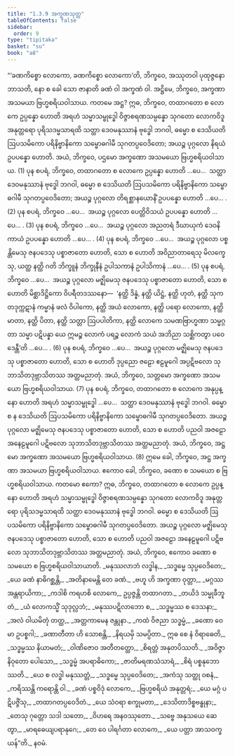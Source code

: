 ```yaml
---
title: "1.3.9 အက္ခဏသုတ္တ"
tableOfContents: false
sidebar:
  order: 9
type: "tipitaka"
basket: "su"
book: "a8"
---
```



<DynamicBreadcrumb />

<Division number="29" book="a8" e="ch" v="17" p="60">

<Paragraph number="272" book="a8">
“‘ခဏကိစ္စော လောကော, ခဏကိစ္စော လောကော’တိ, ဘိက္ခဝေ, အဿုတဝါ ပုထုဇ္ဇနော ဘာသတိ, နော စ ခေါ သော ဇာနာတိ ခဏံ ဝါ အက္ခဏံ ဝါ. အဋ္ဌိမေ, ဘိက္ခဝေ, အက္ခဏာ အသမယာ ဗြဟ္မစရိယဝါသာယ. ကတမေ အဋ္ဌ? ဣဓ, ဘိက္ခဝေ, တထာဂတော စ လောကေ ဥပ္ပန္နော ဟောတိ အရဟံ သမ္မာသမ္ဗုဒ္ဓေါ ဝိဇ္ဇာစရဏသမ္ပန္နော သုဂတော လောကဝိဒူ အနုတ္တရော ပုရိသဒမ္မသာရထိ သတ္ထာ ဒေဝမနုဿာနံ ဗုဒ္ဓေါ ဘဂဝါ, ဓမ္မော စ ဒေသိယတိ ဩပသမိကော ပရိနိဗ္ဗာနိကော သမ္ဗောဓဂါမီ သုဂတပ္ပဝေဒိတော; အယဉ္စ ပုဂ္ဂလော နိရယံ ဥပပန္နော ဟောတိ. အယံ, ဘိက္ခဝေ, ပဌမော အက္ခဏော အသမယော ဗြဟ္မစရိယဝါသာယ. (1)
</Paragraph>

<Paragraph number="273" book="a8">
ပုန စပရံ, ဘိက္ခဝေ, တထာဂတော စ လောကေ ဥပ္ပန္နော ဟောတိ …ပေ…  သတ္ထာ ဒေဝမနုဿာနံ ဗုဒ္ဓေါ ဘဂဝါ, ဓမ္မော စ ဒေသိယတိ ဩပသမိကော ပရိနိဗ္ဗာနိကော သမ္ဗောဓဂါမီ သုဂတပ္ပဝေဒိတော; အယဉ္စ ပုဂ္ဂလော တိရစ္ဆာနယောနိံ ဥပပန္နော ဟောတိ …ပေ… . (2)
</Paragraph>

<Paragraph number="274" book="a8">
ပုန စပရံ, ဘိက္ခဝေ …ပေ…  အယဉ္စ ပုဂ္ဂလော ပေတ္တိဝိသယံ ဥပပန္နော ဟောတိ …ပေ… . (3)
</Paragraph>

<Paragraph number="275" book="a8">
ပုန စပရံ, ဘိက္ခဝေ …ပေ…  အယဉ္စ ပုဂ္ဂလော အညတရံ ဒီဃာယုကံ ဒေဝနိကာယံ ဥပပန္နော ဟောတိ …ပေ… . (4)
</Paragraph>

<Paragraph number="276" book="a8">
ပုန စပရံ, ဘိက္ခဝေ …ပေ…  အယဉ္စ ပုဂ္ဂလော ပစ္စန္တိမေသု ဇနပဒေသု ပစ္စာဇာတော ဟောတိ, သော စ ဟောတိ အဝိညာတာရေသု မိလက္ခေသု, ယတ္ထ နတ္ထိ ဂတိ ဘိက္ခူနံ ဘိက္ခုနီနံ ဥပါသကာနံ ဥပါသိကာနံ …ပေ… . (5)
</Paragraph>

<Paragraph number="277" book="a8">
ပုန စပရံ, ဘိက္ခဝေ …ပေ…  အယဉ္စ ပုဂ္ဂလော မဇ္ဈိမေသု ဇနပဒေသု ပစ္စာဇာတော ဟောတိ, သော စ ဟောတိ မိစ္ဆာဒိဋ္ဌိကော ဝိပရီတဒဿနော—  ‘နတ္ထိ ဒိန္နံ, နတ္ထိ ယိဋ္ဌံ, နတ္ထိ ဟုတံ, နတ္ထိ သုကတဒုက္ကဋာနံ ကမ္မာနံ ဖလံ ဝိပါကော, နတ္ထိ အယံ လောကော, နတ္ထိ ပရော လောကော, နတ္ထိ မာတာ, နတ္ထိ ပိတာ, နတ္ထိ သတ္တာ ဩပပါတိကာ, နတ္ထိ လောကေ သမဏဗြာဟ္မဏာ သမ္မဂ္ဂတာ သမ္မာ ပဋိပန္နာ ယေ ဣမဉ္စ လောကံ ပရဉ္စ လောကံ သယံ အဘိညာ သစ္ဆိကတွာ ပဝေဒေန္တီ’တိ …ပေ… . (6)
</Paragraph>

<Paragraph number="278" book="a8">
ပုန စပရံ, ဘိက္ခဝေ …ပေ…  အယဉ္စ ပုဂ္ဂလော မဇ္ဈိမေသု ဇနပဒေသု ပစ္စာဇာတော ဟောတိ, သော စ ဟောတိ ဒုပ္ပညော ဇဠော ဧဠမူဂေါ အပ္ပဋိဗလော သုဘာသိတဒုဗ္ဘာသိတဿ အတ္ထမညာတုံ. အယံ, ဘိက္ခဝေ, သတ္တမော အက္ခဏော အသမယော ဗြဟ္မစရိယဝါသာယ. (7)
</Paragraph>

<Paragraph number="279" book="a8">
ပုန စပရံ, ဘိက္ခဝေ, တထာဂတော စ လောကေ အနုပ္ပန္နော ဟောတိ အရဟံ သမ္မာသမ္ဗုဒ္ဓေါ …ပေ…  သတ္ထာ ဒေဝမနုဿာနံ ဗုဒ္ဓေါ ဘဂဝါ. ဓမ္မော စ န ဒေသိယတိ ဩပသမိကော ပရိနိဗ္ဗာနိကော သမ္ဗောဓဂါမီ သုဂတပ္ပဝေဒိတော. အယဉ္စ ပုဂ္ဂလော မဇ္ဈိမေသု ဇနပဒေသု ပစ္စာဇာတော ဟောတိ, သော စ ဟောတိ ပညဝါ အဇဠော အနေဠမူဂေါ ပဋိဗလော သုဘာသိတဒုဗ္ဘာသိတဿ အတ္ထမညာတုံ. အယံ, ဘိက္ခဝေ, အဋ္ဌမော အက္ခဏော အသမယော ဗြဟ္မစရိယဝါသာယ. (8)
</Paragraph>

<Paragraph number="280" book="a8">
ဣမေ ခေါ, ဘိက္ခဝေ, အဋ္ဌ အက္ခဏာ အသမယာ ဗြဟ္မစရိယဝါသာယ.
</Paragraph>

<Paragraph number="281" book="a8">
ဧကောဝ ခေါ, ဘိက္ခဝေ, ခဏော စ သမယော စ ဗြဟ္မစရိယဝါသာယ. ကတမော ဧကော? ဣဓ, ဘိက္ခဝေ, တထာဂတော စ လောကေ ဥပ္ပန္နော ဟောတိ အရဟံ သမ္မာသမ္ဗုဒ္ဓေါ ဝိဇ္ဇာစရဏသမ္ပန္နော သုဂတော လောကဝိဒူ အနုတ္တရော ပုရိသဒမ္မသာရထိ သတ္ထာ ဒေဝမနုဿာနံ ဗုဒ္ဓေါ ဘဂဝါ. ဓမ္မော စ ဒေသိယတိ ဩပသမိကော ပရိနိဗ္ဗာနိကော သမ္ဗောဓဂါမီ သုဂတပ္ပဝေဒိတော. အယဉ္စ ပုဂ္ဂလော မဇ္ဈိမေသု ဇနပဒေသု ပစ္စာဇာတော ဟောတိ, သော စ ဟောတိ ပညဝါ အဇဠော အနေဠမူဂေါ ပဋိဗလော သုဘာသိတဒုဗ္ဘာသိတဿ အတ္ထမညာတုံ. အယံ, ဘိက္ခဝေ, ဧကောဝ ခဏော စ သမယော စ ဗြဟ္မစရိယဝါသာယာတိ.
</Paragraph>

<Paragraph number="282" type="verses" book="a8">
_မနုဿလာဘံ လဒ္ဓါန,_  
_သဒ္ဓမ္မေ သုပ္ပဝေဒိတေ;_  
_ယေ ခဏံ နာဓိဂစ္ဆန္တိ,_  
_အတိနာမေန္တိ တေ ခဏံ._  

</Paragraph>

<Paragraph number="283" type="verses" book="a8">
_ဗဟူ ဟိ အက္ခဏာ ဝုတ္တာ,_  
_မဂ္ဂဿ အန္တရာယိကာ;_  
_ကဒါစိ ကရဟစိ လောကေ,_  
ဥပ္ပဇ္ဇန္တိ တထာဂတာ._  

</Paragraph>

<Paragraph number="284" type="verses" book="a8">
_တယိဒံ သမ္မုခီဘူတံ,_  
_ယံ လောကသ္မိံ သုဒုလ္လဘံ;_  
_မနုဿပဋိလာဘော စ,_  
_သဒ္ဓမ္မဿ စ ဒေသနာ;_  
_အလံ ဝါယမိတုံ တတ္ထ,_  
_အတ္တကာမေန ဇန္တုနာ._  

</Paragraph>

<Paragraph number="285" type="verses" book="a8">
_ကထံ ဝိဇညာ သဒ္ဓမ္မံ,_  
_ခဏော ဝေ မာ ဥပစ္စဂါ;_  
_ခဏာတီတာ ဟိ သောစန္တိ,_  
_နိရယမှိ သမပ္ပိတာ._  

</Paragraph>

<Paragraph number="286" type="verses" book="a8">
ဣဓ စေ နံ ဝိရာဓေတိ,_  
_သဒ္ဓမ္မဿ နိယာမတံ;_  
_ဝါဏိဇောဝ အတီတတ္ထော,_  
_စိရတ္တံ အနုတပိဿတိ._  

</Paragraph>

<Paragraph number="287" type="verses" book="a8">
_အဝိဇ္ဇာနိဝုတော ပေါသော,_  
_သဒ္ဓမ္မံ အပရာဓိကော;_  
_ဇာတိမရဏသံသာရံ,_  
_စိရံ ပစ္စနုဘောဿတိ._  

</Paragraph>

<Paragraph number="288" type="verses" book="a8">
_ယေ စ လဒ္ဓါ မနုဿတ္တံ,_  
_သဒ္ဓမ္မေ သုပ္ပဝေဒိတေ;_  
_အကံသု သတ္ထု ဝစနံ,_  
_ကရိဿန္တိ ကရောန္တိ ဝါ._  

</Paragraph>

<Paragraph number="289" type="verses" book="a8">
_ခဏံ ပစ္စဝိဒုံ လောကေ,_  
_ဗြဟ္မစရိယံ အနုတ္တရံ;_  
_ယေ မဂ္ဂံ ပဋိပဇ္ဇိံသု,_  
_တထာဂတပ္ပဝေဒိတံ._  

</Paragraph>

<Paragraph number="290" type="verses" book="a8">
_ယေ သံဝရာ စက္ခုမတာ,_  
_ဒေသိတာဒိစ္စဗန္ဓုနာ;_  
_တေသု ဂုတ္တော သဒါ သတော,_  
_ဝိဟရေ အနဝဿုတော._  

</Paragraph>

<Paragraph number="291" type="verses" book="a8">
_သဗ္ဗေ အနုသယေ ဆေတွာ,_  
_မာရဓေယျပရာနုဂေ;_  
_တေ ဝေ ပါရင်္ဂတာ လောကေ,_  
_ယေ ပတ္တာ အာသဝက္ခယန်”တိ._  


</Paragraph>
</Division>

<Paragraph number="292" type="center" book="a8">
နဝမံ.
</Paragraph>